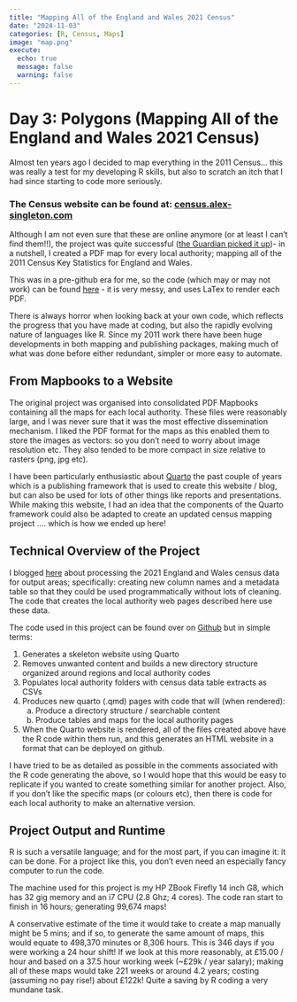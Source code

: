 ```yaml
---
title: "Mapping All of the England and Wales 2021 Census"
date: "2024-11-03"
categories: [R, Census, Maps]
image: "map.png"
execute:
  echo: true
  message: false
  warning: false
---
```


# Day 3: Polygons (Mapping All of the England and Wales 2021 Census)

Almost ten years ago I decided to map everything in the 2011 Census... this was really a test for my developing R skills, but also to scratch an itch that I had since starting to code more seriously.

### The Census website can be found at: [census.alex-singleton.com](https://census.alex-singleton.com/)

Although I am not even sure that these are online anymore (or at least I can't find them!!), the project was quite successful ([the Guardian picked it up](https://www.theguardian.com/news/datablog/2013/feb/08/census-data-mapped))- in a nutshell, I created a PDF map for every local authority; mapping all of the 2011 Census Key Statistics for England and Wales.

This was in a pre-github era for me, so the code (which may or may not work) can be found [here](https://rpubs.com/alexsingleton/openatlas) - it is very messy, and uses LaTex to render each PDF.

There is always horror when looking back at your own code, which reflects the progress that you have made at coding, but also the rapidly evolving nature of languages like R. Since my 2011 work there have been huge developments in both mapping and publishing packages, making much of what was done before either redundant, simpler or more easy to automate.

## From Mapbooks to a Website

The original project was organised into consolidated PDF Mapbooks containing all the maps for each local authority. These files were reasonably large, and I was never sure that it was the most effective dissemination mechanism. I liked the PDF format for the maps as this enabled them to store the images as vectors: so you don't need to worry about image resolution etc. They also tended to be more compact in size relative to rasters (png, jpg etc).

I have been particularly enthusiastic about [Quarto](https://quarto.org/) the past couple of years which is a publishing framework that is used to create this website / blog, but can also be used for lots of other things like reports and presentations. While making this website, I had an idea that the components of the Quarto framework could also be adapted to create an updated census mapping project .... which is how we ended up here!

## Technical Overview of the Project

I blogged [here](https://www.alex-singleton.com/content/blog/2022-12-04-Census-2021/) about processing the 2021 England and Wales census data for output areas; specifically: creating new column names and a metadata table so that they could be used programmatically without lots of cleaning. The code that creates the local authority web pages described here use these data.

The code used in this project can be found over on [Github](https://github.com/alexsingleton/Census_2021_Maps) but in simple terms:

1)  Generates a skeleton website using Quarto
2)  Removes unwanted content and builds a new directory structure organized around regions and local authority codes
3)  Populates local authority folders with census data table extracts as CSVs
4)  Produces new quarto (.qmd) pages with code that will (when rendered):
    a)  Produce a directory structure / searchable content
    b)  Produce tables and maps for the local authority pages
5)  When the Quarto website is rendered, all of the files created above have the R code within them run, and this generates an HTML website in a format that can be deployed on github.

I have tried to be as detailed as possible in the comments associated with the R code generating the above, so I would hope that this would be easy to replicate if you wanted to create something similar for another project. Also, if you don't like the specific maps (or colours etc), then there is code for each local authority to make an alternative version.

## Project Output and Runtime

R is such a versatile language; and for the most part, if you can imagine it: it can be done. For a project like this, you don't even need an especially fancy computer to run the code.

The machine used for this project is my HP ZBook Firefly 14 inch G8, which has 32 gig memory and an i7 CPU (2.8 Ghz; 4 cores). The code ran start to finish in 16 hours; generating 99,674 maps!

A conservative estimate of the time it would take to create a map manually might be 5 mins; and if so, to generate the same amount of maps, this would equate to 498,370 minutes or 8,306 hours. This is 346 days if you were working a 24 hour shift! If we look at this more reasonably, at £15.00 / hour and based on a 37.5 hour working week (\~£29k / year salary); making all of these maps would take 221 weeks or around 4.2 years; costing (assuming no pay rise!) about £122k! Quite a saving by R coding a very mundane task.
